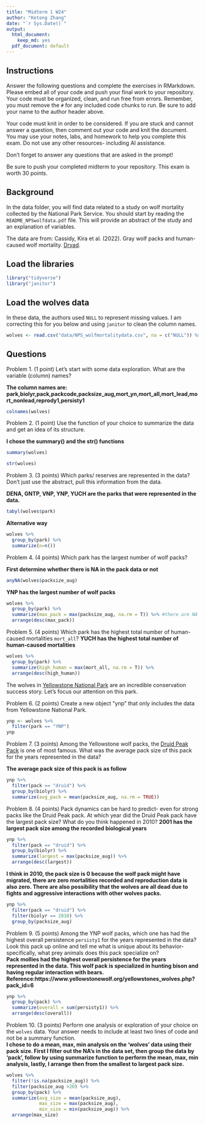 ```yaml
---
title: "Midterm 1 W24"
author: "Ketong Zhang"
date: "`r Sys.Date()`"
output:
  html_document: 
    keep_md: yes
  pdf_document: default
---
```


## Instructions
Answer the following questions and complete the exercises in RMarkdown. Please embed all of your code and push your final work to your repository. Your code must be organized, clean, and run free from errors. Remember, you must remove the `#` for any included code chunks to run. Be sure to add your name to the author header above. 

Your code must knit in order to be considered. If you are stuck and cannot answer a question, then comment out your code and knit the document. You may use your notes, labs, and homework to help you complete this exam. Do not use any other resources- including AI assistance.  

Don't forget to answer any questions that are asked in the prompt!  

Be sure to push your completed midterm to your repository. This exam is worth 30 points.  

## Background
In the data folder, you will find data related to a study on wolf mortality collected by the National Park Service. You should start by reading the `README_NPSwolfdata.pdf` file. This will provide an abstract of the study and an explanation of variables.  

The data are from: Cassidy, Kira et al. (2022). Gray wolf packs and human-caused wolf mortality. [Dryad](https://doi.org/10.5061/dryad.mkkwh713f). 

## Load the libraries
```r
library("tidyverse")
library("janitor")
```

## Load the wolves data
In these data, the authors used `NULL` to represent missing values. I am correcting this for you below and using `janitor` to clean the column names.
```r
wolves <- read.csv("data/NPS_wolfmortalitydata.csv", na = c("NULL")) %>% clean_names()
```

## Questions
Problem 1. (1 point) Let's start with some data exploration. What are the variable (column) names?  

**The column names are: park,biolyr,pack,packcode,packsize_aug,mort_yn,mort_all,mort_lead,mort_nonlead,reprody1,persisty1**  
```r
colnames(wolves)
```

Problem 2. (1 point) Use the function of your choice to summarize the data and get an idea of its structure.  

**I chose the summary() and the str() functions**
```r
summary(wolves)
```

```r
str(wolves)
```


Problem 3. (3 points) Which parks/ reserves are represented in the data? Don't just use the abstract, pull this information from the data.  

**DENA, GNTP, VNP, YNP, YUCH are the parks that were represented in the data.**
```r
tabyl(wolves$park)
```
**Alternative way**
```r
wolves %>% 
  group_by(park) %>% 
  summarize(n=n())
```

Problem 4. (4 points) Which park has the largest number of wolf packs?

**First determine whether there is NA in the pack data or not**
```r
anyNA(wolves$packsize_aug)
```

**YNP has the largest number of wolf packs**
```r
wolves %>% 
  group_by(park) %>% 
  summarize(max_pack = max(packsize_aug, na.rm = T)) %>% #there are NA's so need to use na.rm = T to remove them
  arrange(desc(max_pack))
```


Problem 5. (4 points) Which park has the highest total number of human-caused mortalities `mort_all`?
**YUCH has the highest total number of human-caused mortalities**
```r
wolves %>% 
  group_by(park) %>% 
  summarize(high_human = max(mort_all, na.rm = T)) %>% 
  arrange(desc(high_human))
```


The wolves in [Yellowstone National Park](https://www.nps.gov/yell/learn/nature/wolf-restoration.htm) are an incredible conservation success story. Let's focus our attention on this park.  

Problem 6. (2 points) Create a new object "ynp" that only includes the data from Yellowstone National Park.  
```r
ynp <- wolves %>% 
  filter(park == "YNP")
ynp
```


Problem 7. (3 points) Among the Yellowstone wolf packs, the [Druid Peak Pack](https://www.pbs.org/wnet/nature/in-the-valley-of-the-wolves-the-druid-wolf-pack-story/209/) is one of most famous. What was the average pack size of this pack for the years represented in the data?

**The average pack size of this pack is as follow**
```r
ynp %>% 
  filter(pack == "druid") %>% 
  group_by(biolyr) %>% 
  summarize(avg_pack = mean(packsize_aug, na.rm = TRUE))
```

Problem 8. (4 points) Pack dynamics can be hard to predict- even for strong packs like the Druid Peak pack. At which year did the Druid Peak pack have the largest pack size? What do you think happened in 2010?
**2001 has the largest pack size among the recorded biological years**
```r
ynp %>% 
  filter(pack == "druid") %>% 
  group_by(biolyr) %>% 
  summarize(largest = max(packsize_aug)) %>% 
  arrange(desc(largest))
```

**I think in 2010, the pack size is 0 because the wolf pack might have migrated, there are zero mortalities recorded and reproduction data is also zero.  There are also possibility that the wolves are all dead due to fights and aggressive interactions with other wolves packs.**
```r
ynp %>% 
  filter(pack == "druid") %>% 
  filter(biolyr == 2010) %>% 
  group_by(packsize_aug)
```

Problem 9. (5 points) Among the YNP wolf packs, which one has had the highest overall persistence `persisty1` for the years represented in the data? Look this pack up online and tell me what is unique about its behavior- specifically, what prey animals does this pack specialize on?  
**Pack mollies had the highest overall persistence for the years represented in the data.  This wolf pack is specialized in hunting bison and having regular interaction with bears. Reference:https://www.yellowstonewolf.org/yellowstones_wolves.php?pack_id=6**

```r
ynp %>% 
  group_by(pack) %>% 
  summarize(overall = sum(persisty1)) %>% 
  arrange(desc(overall))
```

Problem 10. (3 points) Perform one analysis or exploration of your choice on the `wolves` data. Your answer needs to include at least two lines of code and not be a summary function.  
**I chose to do a mean, max, min analysis on the 'wolves' data using their pack size.  First I filter out the NA's in the data set, then group the data by 'pack', follow by using summarize function to perform the mean, max, min analysis, lastly, I arrange then from the smallest to largest pack size.**
```r
wolves %>% 
  filter(!is.na(packsize_aug)) %>% 
  filter(packsize_aug >20) %>% 
  group_by(pack) %>% 
  summarize(avg_size = mean(packsize_aug),
            max_size = max(packsize_aug),
            min_size = min(packsize_aug)) %>% 
  arrange(max_size)
```

